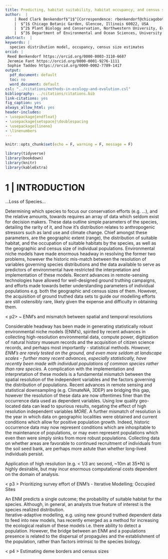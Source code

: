 ```yaml
---
title: Predicting, habitat suitability, habitat occupancy, and census sizes of a rare plant species 
author:  |
    | Reed Clark Benkendorf$^1$^[Correspondence: rbenkendorf@chicagobotanic.org], Jeremie B. Fant$^1$$^,$$^2$, Sophie Taddeo$^3$
    |  $^1$ Chicago Botanic Garden, Glencoe, Illinois 60022, USA  
    |  $^2$ Plant Biology and Conservation, Northwestern University, Evanston, Illinois 60208, USA  
    |  $^3$ Department of Environmental and Ocean Sciences, University of San Diego, San Diego, California 92110, USA
abstract:  |  
keywords: |
  species distribution model, occupancy, census size estimates
orcid: |
 Reed Benkendorf https://orcid.org/0000-0003-3110-6687  
 Jeremie Fant https://orcid.org/0000-0001-9276-1111  
 Sophie Taddeo https://orcid.org/0000-0002-7789-1417  
output:
  pdf_document: default
  toc: no
  word_document: default
csl: "../citations/methods-in-ecology-and-evolution.csl"
bibliography: ../citations/citations.bib
link-citations: yes
fig_caption: yes
always_allow_html: yes
header-includes:
- \usepackage{endfloat}
- \usepackage{setspace}\doublespacing
- \usepackage{lineno}
- \linenumbers
---
```


```r
knitr::opts_chunk$set(echo = F, warning = F, message = F)
```

```r
library(tidyverse)
library(bookdown)
library(knitr)
library(kableExtra)
```

# 1 \| INTRODUCTION

...Loss of Species...

Determining which species to focus our conservation efforts (e.g. ...), and the relative amounts, towards requires an array of data which seldom exist for decision makers. 
These data outline simple parameters of the species, detailing the rarity of it, and how it's distribution relates to anthropogenic stressors such as land use and climate change. 
Chief amongst these parameters, are the geographic extent (range), the distribution of suitable habitat, and the occupation of suitable habitats by the species, as well as the geographic and census size of individual populations. 
Environmental niche models have made enormous headway in resolving the former two problems, however the historic mis-match between the resolution of variables governing species distributions and the data available to serve as predictors of environmental have restricted the interpretation and implementation of these models. 
Recent advances in remote-sensing technologies have allowed for well-designed ground truthing campaigns, and efforts made towards better understanding parameters of individual populations e.g. both the geographic and census sizes of them. 
However, the acquisition of ground truthed data sets to guide our modelling efforts are still ostensibly rare, likely given the expense and difficulty in obtaining them.

\< p2\> \~ ENM's and mismatch between spatial and temporal resolutions

Considerable headway has been made in generating statistically robust environmental niche models (ENM's), spirited by recent advances in collecting high-resolution environmental data, compute power, digitization of natural history museum records and the acquisition of citizen science records, and perhaps most importantly - statistical methods.
*However, ENM's are rarely tested on the ground, and even more seldom at landscape scales - further many recent advances, especially statistically, have recently been made with individual populations of common species rather than rare species. * 
A complication with the implementation and interpretation of these models is a fundamental mismatch between the spatial resolution of the independent variables and the factors governing the distribution of populations. 
Recent advances in remote sensing and statistical downsampling (e.g. ClimateNA, 3DEP) are bridging this gap, however the resolution of these data are now oftentimes finer than the occurrence data used as dependent variables. 
Using low quality geo-located data can lead to spurious results, negating the effect of high resolution independent variables *MORE*. 
A further mismatch of resolution is the year in which data on geographic localities were obtained and current conditions which allow for positive population growth. 
Indeed, historic occurrence data may now represent conditions which are inhospitable to the maintenance of populations, or may even represent populations which even then were simply sinks from more robust populations. 
Collecting data on whether areas are favorable to continued recruitment of individuals from the soil seed bank, are perhaps more astute than whether long-lived individuals persist.  

Application of high resolution (e.g. \< 1/3 arc second, \~10m at 35\*N) is highly desirable, but may incur enormous computational costs dependent on the domain of analysis.

\< p3 \> Prioritizing survey effort of ENM's - Iterative Modelling; Occupied Sites

An ENM predicts a single outcome; the probability of suitable habitat for the species. 
Although, in general, an analysts true feature of interest is the species realized distribution.   
Iterative-adaptive modelling, e.g. using new ground truthed dependent data to feed into new models,  has recently emerged as a method for increasing the ecological realism of these models i.e. there ability to detect a population. 
However, the bridge between an ENM and a populations presence is related to the dispersal of propagules and the establishment of the population, rather than factors intrinsic to the species biology. 


\< p4 \> Estimating deme borders and census sizes


